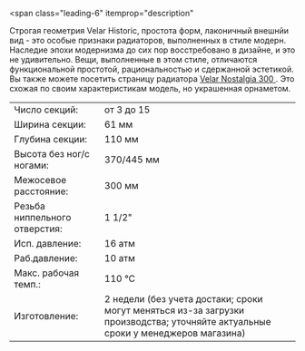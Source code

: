 <span
  class="leading-6"
  itemprop="description"
>
  <meta
    name="countryOfOrigin"
    content="Россия"
  />
  Строгая геометрия Velar Historic, простота форм, лаконичный внешнйи вид - это особые
  признаки радиаторов, выполненных в стиле модерн. Наследие эпохи модернизма до сих
  пор восстребовано в дизайне, и это не удивительно. Вещи, выполненные в этом стиле,
  отличаются функциональной простотой, рациональностью и сдержанной эстетикой.
</span>
<span class="leading-6">
  Вы также можете посетить страницу радиатора [
  <span class="text-red-500 hover:underline">Velar Nostalgia 300</span>
  ](/model/nostalgia300). Это схожая по своим характеристикам модель, но украшенная
  орнаметом.
</span>

<table class="text-xs w-full">
  <tr class="hover:bg-neutral-100">
    <td class="py-1 px-1">Число секций:</td>
    <td class="py-1">от 3 до 15</td>
  </tr>
  <tr class="hover:bg-neutral-100">
    <td class="py-1 px-1">Ширина секции:</td>
    <td class="py-1">61 мм</td>
  </tr>
  <tr class="hover:bg-neutral-100">
    <td class="py-1 px-1">Глубина секции:</td>
    <td class="py-1">110 мм</td>
  </tr>
  <tr class="hover:bg-neutral-100">
    <td class="py-1 px-1">Высота без ног/с ногами:</td>
    <td class="py-1">370/445 мм</td>
  </tr>
  <tr class="hover:bg-neutral-100">
    <td class="py-1 px-1">Межосевое расстояние:</td>
    <td class="py-1">300 мм</td>
  </tr>
  <tr class="hover:bg-neutral-100">
    <td class="py-1 px-1">Резьба ниппельного отверстия:</td>
    <td class="py-1">1 1/2"</td>
  </tr>
  <tr class="hover:bg-neutral-100">
    <td class="py-1 px-1">Исп. давление:</td>
    <td class="py-1">16 атм</td>
  </tr>
  <tr class="hover:bg-neutral-100">
    <td class="py-1 px-1">Раб.давление:</td>
    <td class="py-1">10 атм</td>
  </tr>
  <tr class="hover:bg-neutral-100">
    <td class="py-1 px-1">Макс. рабочая темп.:</td>
    <td class="py-1">110 °C</td>
  </tr>
  <tr class="hover:bg-neutral-100">
    <td class="py-1 px-1 align-top">Изготовление:</td>
    <td class="py-1 align-top">2 недели (без учета достаки; сроки могут меняться из-за загрузки производства; уточняйте актуальные сроки у менеджеров магазина)</td>
  </tr>
</table>
